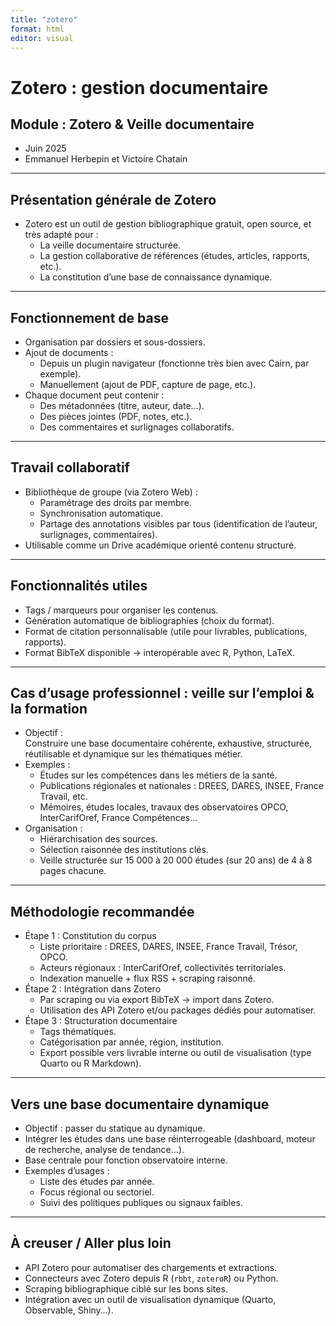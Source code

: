```yaml
---
title: "zotero"
format: html
editor: visual
---
```


# Zotero : gestion documentaire

## Module : Zotero & Veille documentaire
- Juin 2025
- Emmanuel Herbepin et Victoire Chatain

---

## Présentation générale de Zotero
- Zotero est un outil de gestion bibliographique gratuit, open source, et très adapté pour :  
  - La veille documentaire structurée.  
  - La gestion collaborative de références (études, articles, rapports, etc.).  
  - La constitution d’une base de connaissance dynamique.

---

## Fonctionnement de base
- Organisation par dossiers et sous-dossiers.  
- Ajout de documents :  
  - Depuis un plugin navigateur (fonctionne très bien avec Cairn, par exemple).  
  - Manuellement (ajout de PDF, capture de page, etc.).  
- Chaque document peut contenir :  
  - Des métadonnées (titre, auteur, date…).  
  - Des pièces jointes (PDF, notes, etc.).  
  - Des commentaires et surlignages collaboratifs.

---

## Travail collaboratif
- Bibliothèque de groupe (via Zotero Web) :  
  - Paramétrage des droits par membre.  
  - Synchronisation automatique.  
  - Partage des annotations visibles par tous (identification de l’auteur, surlignages, commentaires).  
- Utilisable comme un Drive académique orienté contenu structuré.

---

## Fonctionnalités utiles
- Tags / marqueurs pour organiser les contenus.  
- Génération automatique de bibliographies (choix du format).  
- Format de citation personnalisable (utile pour livrables, publications, rapports).  
- Format BibTeX disponible → interopérable avec R, Python, LaTeX.

---

## Cas d’usage professionnel : veille sur l'emploi & la formation
- Objectif :  
  Construire une base documentaire cohérente, exhaustive, structurée, réutilisable et dynamique sur les thématiques métier.  
- Exemples :  
  - Études sur les compétences dans les métiers de la santé.  
  - Publications régionales et nationales : DREES, DARES, INSEE, France Travail, etc.  
  - Mémoires, études locales, travaux des observatoires OPCO, InterCarifOref, France Compétences…  
- Organisation :  
  - Hiérarchisation des sources.  
  - Sélection raisonnée des institutions clés.  
  - Veille structurée sur 15 000 à 20 000 études (sur 20 ans) de 4 à 8 pages chacune.

---

## Méthodologie recommandée
- Étape 1 : Constitution du corpus  
  - Liste prioritaire : DREES, DARES, INSEE, France Travail, Trésor, OPCO.  
  - Acteurs régionaux : InterCarifOref, collectivités territoriales.  
  - Indexation manuelle + flux RSS + scraping raisonné.  
- Étape 2 : Intégration dans Zotero  
  - Par scraping ou via export BibTeX → import dans Zotero.  
  - Utilisation des API Zotero et/ou packages dédiés pour automatiser.  
- Étape 3 : Structuration documentaire  
  - Tags thématiques.  
  - Catégorisation par année, région, institution.  
  - Export possible vers livrable interne ou outil de visualisation (type Quarto ou R Markdown).

---

## Vers une base documentaire dynamique
- Objectif : passer du statique au dynamique.  
- Intégrer les études dans une base réinterrogeable (dashboard, moteur de recherche, analyse de tendance…).  
- Base centrale pour fonction observatoire interne.  
- Exemples d’usages :  
  - Liste des études par année.  
  - Focus régional ou sectoriel.  
  - Suivi des politiques publiques ou signaux faibles.

---

## À creuser / Aller plus loin
- API Zotero pour automatiser des chargements et extractions.  
- Connecteurs avec Zotero depuis R (`rbbt`, `zoteroR`) ou Python.  
- Scraping bibliographique ciblé sur les bons sites.  
- Intégration avec un outil de visualisation dynamique (Quarto, Observable, Shiny…).


